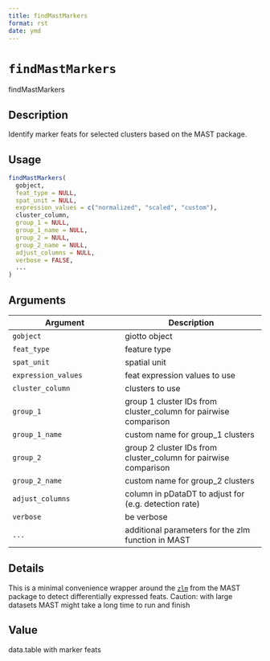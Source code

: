 ```yaml
--- 
title: findMastMarkers 
format: rst 
date: ymd 
--- 
```

# `findMastMarkers`

findMastMarkers


## Description

Identify marker feats for selected clusters based on the MAST package.


## Usage

```r
findMastMarkers(
  gobject,
  feat_type = NULL,
  spat_unit = NULL,
  expression_values = c("normalized", "scaled", "custom"),
  cluster_column,
  group_1 = NULL,
  group_1_name = NULL,
  group_2 = NULL,
  group_2_name = NULL,
  adjust_columns = NULL,
  verbose = FALSE,
  ...
)
```


## Arguments

Argument      |Description
------------- |----------------
`gobject`     |     giotto object
`feat_type`     |     feature type
`spat_unit`     |     spatial unit
`expression_values`     |     feat expression values to use
`cluster_column`     |     clusters to use
`group_1`     |     group 1 cluster IDs from cluster_column for pairwise comparison
`group_1_name`     |     custom name for group_1 clusters
`group_2`     |     group 2 cluster IDs from cluster_column for pairwise comparison
`group_2_name`     |     custom name for group_2 clusters
`adjust_columns`     |     column in pDataDT to adjust for (e.g. detection rate)
`verbose`     |     be verbose
`...`     |     additional parameters for the zlm function in MAST


## Details

This is a minimal convenience wrapper around the [`zlm`](#zlm) 
 from the MAST package to detect differentially expressed feats. Caution: with large datasets
 MAST might take a long time to run and finish


## Value

data.table with marker feats


